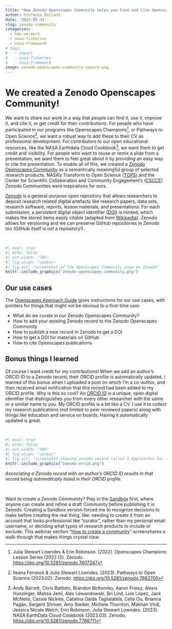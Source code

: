 ```yaml
---
title: "New Zenodo Openscapes Community helps you Find and Cite Openscapes things"
author: Stefanie Butland
date: '2023-05-31'
slug: zenodo-community
categories:
  - how-we-work
  - noaa-fisheries
  - nasa-framework
# tags:
#   - impact
#   - noaa-fisheries
#   - nasa-framework
image: zenodo-openscapes-community-square.png
---
```


# We created a Zenodo Openscapes Community!

We want to share our work in a way that people can find it, use it, improve it, and cite it, or get credit for their contributions. For people who have participated in our programs like Openscapes Champions[^1], or Pathways to Open Science[^2], we want a robust way to add these to their CV as professional development. For contributors to our open educational resources, like the NASA Earthdata Cloud Cookbook[^3], we want them to get credit and visibility. For people who want to reuse or remix a slide from a presentation, we want them to feel great about it by providing an easy way to cite the presentation. To enable all of this, we created a [Zenodo Openscapes Community](https://zenodo.org/communities/openscapes/) as a semantically meaningful group of selected research products. NASA's Transform to Open Science ([TOPS](https://zenodo.org/communities/tops/)) and the Center for Scientific Collaboration and Community Engagement's ([CSCCE](https://zenodo.org/communities/cscce/)) Zenodo Communities were inspirations for ours.

[^1]: Julia Stewart Lowndes & Erin Robinson. (2022). Openscapes Champions Lesson Series (2022.12). Zenodo. <https://doi.org/10.5281/zenodo.7407247>

[^2]: Ileana Fenwick & Julia Stewart Lowndes. (2023). Pathways to Open Science (2023.02). Zenodo. <https://doi.org/10.5281/zenodo.7662700>

[^3]: Andy Barrett, Chris Battisto, Brandon Bottomley, Aaron Friesz, Alexis Hunzinger, Mahsa Jami, Alex Lewandowski, Bri Lind, Luis López, Jack McNelis, Cassie Nickles, Catalina Oaida Taglialatela, Celia Ou, Brianna Pagán, Sargent Shriver, Amy Steiker, Michele Thornton, Makhan Virdi, Jessica Nicole Welch, Erin Robinson, Julia Stewart Lowndes. (2023). NASA EarthData Cloud Cookbook (2023.03). Zenodo. <https://doi.org/10.5281/zenodo.7786711>

[Zenodo](https://zenodo.org/) is a general-purpose open repository that allows researchers to deposit research related digital artefacts like research papers, data sets, research software, reports, lesson materials, and presentations. For each submission, a persistent digital object identifier ([DOI](https://en.wikipedia.org/wiki/Digital_object_identifier)) is minted, which makes the stored items easily citable (adapted from [Wikipedia](https://en.wikipedia.org/wiki/Zenodo)). Zenodo allows for versioning and we can preserve GitHub repositories in Zenodo too (GitHub itself is *not* a repository!).

<br>

```r
#| eval: true
#| echo: false
#| out-width: "70%"
#| fig-align: "center"
#| fig-alt: "screenshot of the Openscapes Community page on Zenodo"
knitr::include_graphics("zenodo-openscapes-community.png")
```

## Our use cases

The [Openscapes Approach Guide](https://openscapes.github.io/approach-guide/approach/tooling.html#sec-zenodo) gives instructions for our use cases, with pointers for things that might not be obvious to a first-time user.

-   What do we curate in our Zenodo Openscapes Community?
-   How to add your existing Zenodo record to the Zenodo Openscapes Community
-   How to publish a new record in Zenodo to get a DOI
-   How to get a DOI for materials on GitHub
-   How to cite Openscapes publications

## Bonus things I learned

Of course I want credit for my contributions! When we add an author's ORCID ID to a Zenodo record, their ORCID profile is automatically updated. I learned of this bonus when I uploaded a post on which I'm a co-author, and then received email notification that this record had been added to my ORCID profile. Why is this so cool? An [ORCID ID](https://support.orcid.org/hc/en-us/articles/360006897334-What-is-my-ORCID-iD-and-how-should-I-use-it-) is a unique, open digital identifier that distinguishes you from every other researcher with the same or a similar name to you. My ORCID profile is a bit like a CV. I use it to collect my research publications (not limited to peer reviewed papers) along with things like education and service on boards. Having it automatically updated is great.

<br>

```r
#| eval: true
#| echo: false
#| out-width: "50%"
#| fig-align: "center"
#| fig-alt: "screenshot showing zenodo record called 3 Approaches for the Year of Open Science with green ID symbol linked with an arrow to a second screenshot showing the ORCID record for that publication"
knitr::include_graphics("zenodo-orcid.png")
```
::: {.caption-text .center-text}
*Associating a Zenodo record with an author's ORCID ID results in that record being automatically listed in their ORCID profile.*
:::

<br>

Want to create a Zenodo Community? Play in the [Sandbox](https://sandbox.zenodo.org/) first, where anyone can create and refine a draft Community before publishing it in Zenodo. Creating a Sandbox version forced me to recognize decisions to make before creating the real thing, like: needing to create it from an account that looks professional like "curator", rather than my personal email username; or deciding what types of research products to include or exclude. This webinar section "[How to create a community](https://youtu.be/yj2r8RayIX8?t=734)" screenshares a walk-through that makes things crystal clear.
